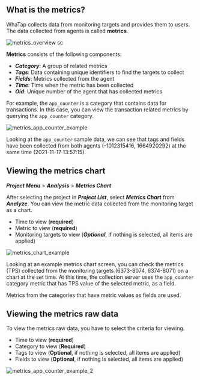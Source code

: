 ## What is the metrics?

WhaTap collects data from monitoring targets and provides them to users. The data collected from agents is called **metrics**. 

<div style={{textAlign: 'center'}}>

<!-- 

![metrics_overview](https://img.whatap.io/media/images/metrics_overview.png)

-->

![metrics_overview sc](/img/metrics-overview.png)

</div>

**Metrics** consists of the following components:

-   **_Category_**: A group of related metrics
-   **_Tags_**: Data containing unique identifiers to find the targets to collect
-   **_Fields_**: Metrics collected from the agent
-   **_Time_**: Time when the metric has been collected
-   **_Oid_**: Unique number of the agent that has collected metrics

For example, the `app_counter` is a category that contains data for transactions. In this case, you can view the transaction related metrics by querying the `app_counter` category.

![metrics_app_counter_example](https://img.whatap.io/media/images/metrics_app_counter_example.png)

Looking at the `app_counter` sample data, we can see that tags and fields have been collected from both agents (-1012315416, 1664920292) at the same time (2021-11-17 13:57:15).

## Viewing the metrics chart

**_Project Menu_** > **_Analysis_** > **_Metrics Chart_**

<!-- 와탭 에이전트 설치를 완료했다면 [와탭 모니터링 서비스](https://service.whatap.io/account/login)에 로그인하세요. 초기 화면은 ***프로젝트 목록***입니다. ***프로젝트 목록***에서 에이전트를 설치한 애플리케이션 서버를 확인할 수 있습니다. 에이전트를 설치한 하나의 애플리케이션 서버는 프로젝트이며, 모니터링 단위입니다. -->

After selecting the project in **_Project List_**, select **_Metrics Chart_** from **_Analyze_**. You can view the metric data collected from the monitoring target as a chart.

<!-- 모니터링 대상으로부터 수집된 **메트릭스**들은 차트로 표현될 수 있습니다. -->

-   Time to view (**required**)
-   Metric to view (**required**)
-   Monitoring targets to view (**_Optional_**, if nothing is selected, all items are applied)

![metrics_chart_example](https://img.whatap.io/media/images/metrics_chart_example.png)

Looking at an example metrics chart screen, you can check the metrics (TPS) collected from the monitoring targets (6373-8074, 6374-8071) on a chart at the set time. At this time, the collection server uses the `app_counter` category metric that has TPS value of the selected metric, as a field.

Metrics from the categories that have metric values as fields are used.

## Viewing the metrics raw data

To view the metrics raw data, you have to select the criteria for viewing. 

-   Time to view (**required**)
-   Category to view (**Required**)
-   Tags to view (**Optional**, if nothing is selected, all items are applied)
-   Fields to view (**Optional**, if nothing is selected, all items are applied)

![metrics_app_counter_example_2](https://img.whatap.io/media/images/metrics_app_counter_example_2.png)

